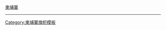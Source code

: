 {{flagdeco|Cambodia|1992}} [[柬埔寨过渡时期联合国权力机构|柬埔寨]]<noinclude>
----
{{KHM-all}}
[[Category:柬埔寨旗帜模板]]
</noinclude>